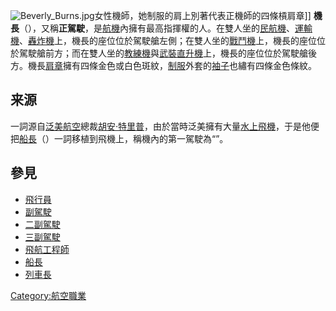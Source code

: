 {{unreferenced|time=2012-7-24}}
[[File:Beverly_Burns.jpg|right]]女性機師{{le|Beverly Burns|Beverly Burns}}，她制服的肩上別著代表正機師的四條槓肩章]]
'''機長'''（{{lang-en|Captain}}），又稱'''正駕駛'''，是[[航空器|航機]]內擁有最高指揮權的人。在雙人坐的[[民航機|民航機]]、[[運輸機|運輸機]]、[[轟炸機|轟炸機]]上，機長的座位位於駕駛艙左側；在雙人坐的[[戰鬥機|戰鬥機]]上，機長的座位位於駕駛艙前方；而在雙人坐的[[教練機|教練機]]與[[武裝直升機|武裝直升機]]上，機長的座位位於駕駛艙後方。機長[[肩章|肩章]]擁有四條金色或白色斑紋，[[制服|制服]]外套的[[袖子|袖子]]也繡有四條金色條紋。

== 来源 ==
{{lang|en|'''Captain'''}}一詞源自[[泛美航空|泛美航空]]總裁[[胡安·特里普|胡安·特里普]]，由於當時泛美擁有大量[[水上飛機|水上飛機]]，于是他便把[[船長|船長]]（{{lang|en|'''Captain'''}}）一詞移植到飛機上，稱機內的第一駕駛為“{{lang|en|Captain}}”。

==參見==
*[[飛行員|飛行員]]
*[[副駕駛|副駕駛]]
*[[二副駕駛|二副駕駛]]
*[[三副駕駛|三副駕駛]]
*[[飛航工程師|飛航工程師]]
*[[船長|船長]]
*[[列車長|列車長]]

{{occupation-stub}}
{{航空小作品}}
{{商業空中旅行}}
[[Category:航空職業|Category:航空職業]]